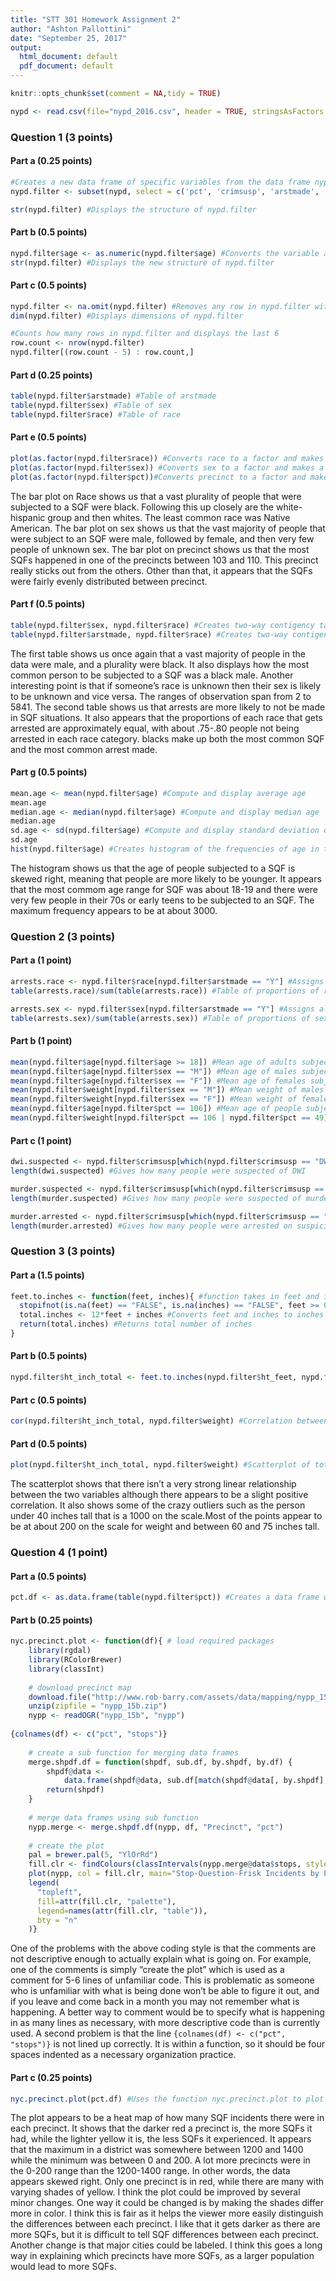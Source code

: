 ---
title: "STT 301 Homework Assignment 2"
author: "Ashton Pallottini"
date: "September 25, 2017"
output:
  html_document: default
  pdf_document: default
---
```{r echo=FALSE, global_options}
knitr::opts_chunk$set(comment = NA,tidy = TRUE)
```


```{r cache=TRUE}
nypd <- read.csv(file="nypd_2016.csv", header = TRUE, stringsAsFactors = FALSE)
```

### Question 1 (3 points)

#### Part a (0.25 points)
```{r}
#Creates a new data frame of specific variables from the data frame nypd and names it nypd.filter
nypd.filter <- subset(nypd, select = c('pct', 'crimsusp', 'arstmade', 'sex', 'race', 'age', 'ht_feet', 'ht_inch', 'weight', 'build', 'xcoord', 'ycoord'))

str(nypd.filter) #Displays the structure of nypd.filter
```


#### Part b (0.5 points)
```{r}
nypd.filter$age <- as.numeric(nypd.filter$age) #Converts the variable age to numeric
str(nypd.filter) #Displays the new structure of nypd.filter
```


#### Part c (0.5 points)
```{r}
nypd.filter <- na.omit(nypd.filter) #Removes any row in nypd.filter with a 'NA' value
dim(nypd.filter) #Displays dimensions of nypd.filter

#Counts how many rows in nypd.filter and displays the last 6
row.count <- nrow(nypd.filter) 
nypd.filter[(row.count - 5) : row.count,]
```


#### Part d (0.25 points)
```{r}
table(nypd.filter$arstmade) #Table of arstmade
table(nypd.filter$sex) #Table of sex
table(nypd.filter$race) #Table of race
```


#### Part e (0.5 points)
```{r}
plot(as.factor(nypd.filter$race)) #Converts race to a factor and makes a bar plot of it
plot(as.factor(nypd.filter$sex)) #Converts sex to a factor and makes a bar plot of it
plot(as.factor(nypd.filter$pct))#Converts precinct to a factor and makes a bar plot of it
```

The bar plot on Race shows us that a vast plurality of people that were subjected to a SQF were black. Following this up closely are the white-hispanic group and then whites. The least common race was Native American.
The bar plot on sex shows us that the vast majority of people that were subject to an SQF were male, followed by female, and then very few people of unknown sex.
The bar plot on precinct shows us that the most SQFs happened in one of the precincts between 103 and 110. This precinct really sticks out from the others. Other than that, it appears that the SQFs were fairly evenly distributed between precinct.

#### Part f (0.5 points)
```{r}
table(nypd.filter$sex, nypd.filter$race) #Creates two-way contigency table for sex and race
table(nypd.filter$arstmade, nypd.filter$race) #Creates two-way contigency table for arstmade and race
```

The first table shows us once again that a vast majority of people in the data were male, and a plurality were black. It also displays how the most common person to be subjected to a SQF was a black male. Another interesting point is that if someone's race is unknown then their sex is likely to be unknown and vice versa. The ranges of observation span from 2 to 5841.
The second table shows us that arrests are more likely to not be made in SQF situations. It also appears that the proportions of each race that gets arrested are approximately equal, with about .75-.80 people not being arrested in each race category. blacks make up both the most common SQF and the most common arrest made.

#### Part g (0.5 points)
```{r}
mean.age <- mean(nypd.filter$age) #Compute and display average age
mean.age
median.age <- median(nypd.filter$age) #Compute and display median age
median.age
sd.age <- sd(nypd.filter$age) #Compute and display standard deviation of age
sd.age
hist(nypd.filter$age) #Creates histogram of the frequencies of age in the data set
```

The histogram shows us that the age of people subjected to a SQF is skewed right, meaning that people are more likely to be younger. It appears that the most commom age range for SQF was about 18-19 and there were very few people in their 70s or early teens to be subjected to an SQF. The maximum frequency appears to be at about 3000.

### Question 2 (3 points)
#### Part a (1 point)
```{r}
arrests.race <- nypd.filter$race[nypd.filter$arstmade == "Y"] #Assigns all data points in which an arrest was made to arrests.race
table(arrests.race)/sum(table(arrests.race)) #Table of proportions of race given that an arrest was made

arrests.sex <- nypd.filter$sex[nypd.filter$arstmade == "Y"] #Assigns all data points in which an arrest was made to arrests.sex
table(arrests.sex)/sum(table(arrests.sex)) #Table of proportions of sex given that an arrest was made
```


#### Part b (1 point)
```{r}
mean(nypd.filter$age[nypd.filter$age >= 18]) #Mean age of adults subjected to SQF
mean(nypd.filter$age[nypd.filter$sex == "M"]) #Mean age of males subjected to SQF
mean(nypd.filter$age[nypd.filter$sex == "F"]) #Mean age of females subjected to SQF
mean(nypd.filter$weight[nypd.filter$sex == "M"]) #Mean weight of males subjected to SQF
mean(nypd.filter$weight[nypd.filter$sex == "F"]) #Mean weight of females subjected to SQF
mean(nypd.filter$age[nypd.filter$pct == 106]) #Mean age of people subjected to SQF in precinct 106
mean(nypd.filter$weight[nypd.filter$pct == 106 | nypd.filter$pct == 49]) #Mean weight of people subjected to SQF in precinct 106 or precinct 49
```


#### Part c (1 point)
```{r}
dwi.suspected <- nypd.filter$crimsusp[which(nypd.filter$crimsusp == "DWI" | nypd.filter$crimsusp == "D.W.I.")] #Stores all values in which the crimsusp was 'DWI' or 'D.W.I'
length(dwi.suspected) #Gives how many people were suspected of DWI

murder.suspected <- nypd.filter$crimsusp[which(nypd.filter$crimsusp == "MURDER")] #Stores all values in which crimsusp was 'MURDER'
length(murder.suspected) #Gives how many people were suspected of murder

murder.arrested <- nypd.filter$crimsusp[which(nypd.filter$crimsusp == "MURDER" & nypd.filter$arstmade == "Y")] #Stores all values in which murder was suspected and an arrest was made
length(murder.arrested) #Gives how many people were arrested on suspicion of murder
```


### Question 3 (3 points)
#### Part a (1.5 points)
```{r, error = TRUE}
feet.to.inches <- function(feet, inches){ #function takes in feet and inches
  stopifnot(is.na(feet) == "FALSE", is.na(inches) == "FALSE", feet >= 0, inches >= 0) #checks to make sure no NA values or negative values are entered
  total.inches <- 12*feet + inches #Converts feet and inches to inches and stores as total.inches
  return(total.inches) #Returns total number of inches
}
```

#### Part b (0.5 points)
```{r}
nypd.filter$ht_inch_total <- feet.to.inches(nypd.filter$ht_feet, nypd.filter$ht_inch) #Uses feet.to.inches to attach total height in inches to nypd.filter using height feet and height inches from nypd.filter
```

#### Part c (0.5 points)
```{r}
cor(nypd.filter$ht_inch_total, nypd.filter$weight) #Correlation between ht_inch_total and weight
```

#### Part d (0.5 points)
```{r}
plot(nypd.filter$ht_inch_total, nypd.filter$weight) #Scatterplot of total height in inches and weight with weight on the y-axis
```

The scatterplot shows that there isn't a very strong linear relationship between the two variables although there appears to be a slight positive correlation. It also shows some of the crazy outliers such as the person under 40 inches tall that is a 1000 on the scale.Most of the points appear to be at about 200 on the scale for weight and between 60 and 75 inches tall.

### Question 4 (1 point)

#### Part a (0.5 points)
```{r}
pct.df <- as.data.frame(table(nypd.filter$pct)) #Creates a data frame with column 1 as precinct number and column 2 as how many SQFs occurred in the corresponding precinct
```

#### Part b (0.25 points)
```{r tidy=FALSE}
nyc.precinct.plot <- function(df){ # load required packages
    library(rgdal)
    library(RColorBrewer)
    library(classInt)
      
    # download precinct map
    download.file("http://www.rob-barry.com/assets/data/mapping/nypp_15b.zip",destfile = "nypp_15b.zip")
    unzip(zipfile = "nypp_15b.zip")
    nypp <- readOGR("nypp_15b", "nypp")
    
{colnames(df) <- c("pct", "stops")}
    
    # create a sub function for merging data frames
    merge.shpdf.df = function(shpdf, sub.df, by.shpdf, by.df) {
    	shpdf@data <-
    		data.frame(shpdf@data, sub.df[match(shpdf@data[, by.shpdf], sub.df[, by.df]), ])
    	return(shpdf)
    }
    
    # merge data frames using sub function
    nypp.merge <- merge.shpdf.df(nypp, df, "Precinct", "pct")
    
    # create the plot
    pal = brewer.pal(5, "YlOrRd")
    fill.clr <- findColours(classIntervals(nypp.merge@data$stops, style = "pretty", n = 5), pal)
    plot(nypp, col = fill.clr, main="Stop-Question-Frisk Incidents by Precinct")
    legend(
      "topleft",
      fill=attr(fill.clr, "palette"),
      legend=names(attr(fill.clr, "table")),
      bty = "n"
    )}
```

One of the problems with the above coding style is that the comments are not descriptive enough to actually explain what is going on. For example, one of the comments is simply "create the plot" which is used as a comment for 5-6 lines of unfamiliar code. This is problematic as someone who is unfamiliar with what is being done won't be able to figure it out, and if you leave and come back in a month you may not remember what is happening. A better way to comment would be to specify what is happening in as many lines as necessary, with more descriptive code than is currently used. A second problem is that the line `{colnames(df) <- c("pct", "stops")}` is not lined up correctly. It is within a function, so it should be four spaces indented as a necessary organization practice.

#### Part c (0.25 points)
```{r}
nyc.precinct.plot(pct.df) #Uses the function nyc.precinct.plot to plot a heat map of SQF incidents in different precincts
```
  
  The plot appears to be a heat map of how many SQF incidents there were in each precinct. It shows that the darker red a precinct is, the more SQFs it had, while the lighter yellow it is, the less SQFs it experienced. It appears that the maximum in a district was somewhere between 1200 and 1400 while the minimum was between 0 and 200. A lot more precincts were in the 0-200 range than the 1200-1400 range. In other words, the data appears skewed right. Only one precinct is in red, while there are many with varying shades of yellow. 
  I think the plot could be improved by several minor changes. One way it could be changed is by making the shades differ more in color. I think this is fair as it helps the viewer more easily distinguish the differences between each precinct. I like that it gets darker as there are more SQFs, but it is difficult to tell SQF differences between each precinct. Another change is that major cities could be labeled. I think this goes a long way in explaining which precincts have more SQFs, as a larger population would lead to more SQFs. 

